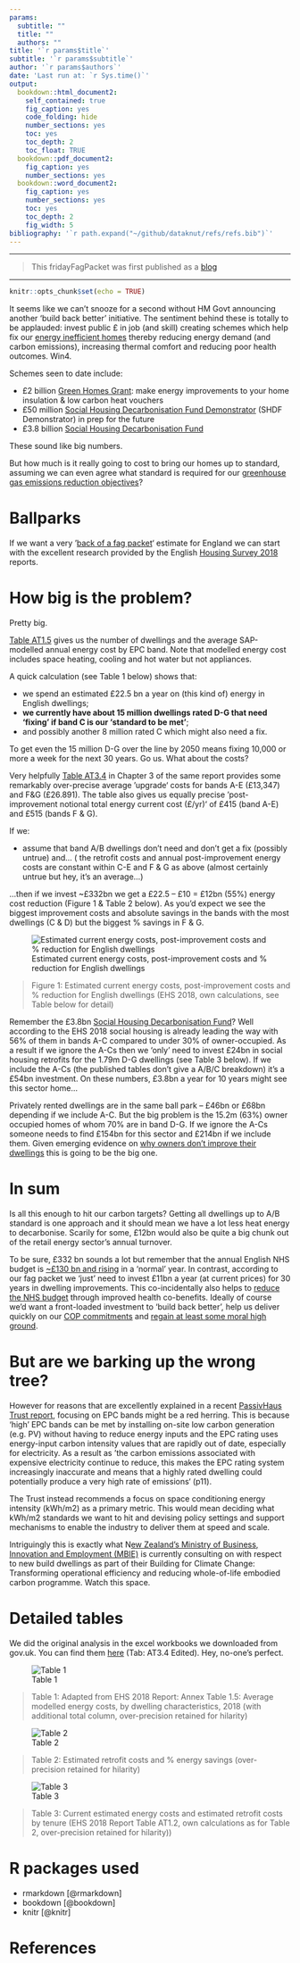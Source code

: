 ```yaml
---
params:
  subtitle: ""
  title: ""
  authors: ""
title: '`r params$title`'
subtitle: '`r params$subtitle`'
author: '`r params$authors`'
date: 'Last run at: `r Sys.time()`'
output:
  bookdown::html_document2:
    self_contained: true
    fig_caption: yes
    code_folding: hide
    number_sections: yes
    toc: yes
    toc_depth: 2
    toc_float: TRUE
  bookdown::pdf_document2:
    fig_caption: yes
    number_sections: yes
  bookdown::word_document2:
    fig_caption: yes
    number_sections: yes
    toc: yes
    toc_depth: 2
    fig_width: 5
bibliography: '`r path.expand("~/github/dataknut/refs/refs.bib")`'
---
```


<hr>

>This fridayFagPacket was first published as a [blog](https://dataknut.wordpress.com/2020/10/16/retrofit-or-bust/)

<hr>
```r
knitr::opts_chunk$set(echo = TRUE)
```

It seems like we can’t snooze for a second without HM Govt announcing another ‘build back better’ initiative. The sentiment behind these is totally to be applauded: invest public £ in job (and skill) creating schemes which help fix our [energy inefficient homes](https://www.theccc.org.uk/publication/uk-housing-fit-for-the-future/) thereby reducing energy demand (and carbon emissions), increasing thermal comfort and reducing poor health outcomes. Win4.

Schemes seen to date include:

 * £2 billion [Green Homes Grant](https://www.gov.uk/guidance/apply-for-the-green-homes-grant-scheme): make energy improvements to your home insulation & low carbon heat vouchers
 * £50 million [Social Housing Decarbonisation Fund Demonstrator](https://www.gov.uk/government/publications/social-housing-decarbonisation-fund-demonstrator) (SHDF Demonstrator) in prep for the future
 * £3.8 billion [Social Housing Decarbonisation Fund](https://www.housing.org.uk/news-and-blogs/news/chancellors-statement-and-affordable-homes-programme/)

These sound like big numbers.

But how much is it really going to cost to bring our homes up to standard, assuming we can even agree what standard is required for our [greenhouse gas emissions reduction objectives](https://www.theccc.org.uk/publication/uk-housing-fit-for-the-future/)?

# Ballparks

If we want a very ‘[back of a fag packet](https://www.collinsdictionary.com/submission/11813/back+of+a+fag+packet)‘ estimate for England we can start with the excellent research provided by the English [Housing Survey 2018](https://www.gov.uk/government/statistics/english-housing-survey-2018-energy-report) reports.

# How big is the problem?

Pretty big.

[Table AT1.5](https://assets.publishing.service.gov.uk/government/uploads/system/uploads/attachment_data/file/898341/Energy_Chapter_1_Figures_and_Annex_Tables.xlsx) gives us the number of dwellings and the average SAP-modelled annual energy cost by EPC band. Note that modelled energy cost includes space heating, cooling and hot water but not appliances.

A quick calculation (see Table 1 below) shows that:

 * we spend an estimated £22.5 bn a year on (this kind of) energy in English dwellings;
 * **we currently have about 15 million dwellings rated D-G that need ‘fixing’ if band C is our ‘standard to be met’**;
 * and possibly another 8 million rated C which might also need a fix.

To get even the 15 million D-G over the line by 2050 means fixing 10,000 or more a week for the next 30 years. Go us.
What about the costs?

Very helpfully [Table AT3.4](https://assets.publishing.service.gov.uk/government/uploads/system/uploads/attachment_data/file/898343/Energy_Chapter_3_Figures_and_Annex_Tables.xlsx) in Chapter 3 of the same report provides some remarkably over-precise average ‘upgrade‘ costs for bands A-E (£13,347) and F&G (£26.891). The table also gives us equally precise ‘post-improvement notional total energy current cost (£/yr)‘ of £415 (band A-E) and £515 (bands F & G).

If we:

 * assume that band A/B dwellings don’t need and don’t get a fix (possibly untrue) and…
 ( the retrofit costs and annual post-improvement energy costs are constant within C-E and F & G as above (almost certainly untrue but hey, it’s an average…)

…then if we invest ~£332bn we get a £22.5 – £10 = £12bn (55%) energy cost reduction (Figure 1 & Table 2 below). As you’d expect we see the biggest improvement costs and absolute savings in the bands with the most dwellings (C & D) but the biggest % savings in F & G. 

![Estimated current energy costs, post-improvement costs and % reduction for English dwellings](Fig1.png)

>Figure 1: Estimated current energy costs, post-improvement costs and % reduction for English dwellings (EHS 2018, own calculations, see Table below for detail)

Remember the £3.8bn [Social Housing Decarbonisation Fund](https://www.housing.org.uk/news-and-blogs/news/chancellors-statement-and-affordable-homes-programme/)? Well according to the EHS 2018 social housing is already leading the way with 56% of them in bands A-C compared to under 30% of owner-occupied. As a result if we ignore the A-Cs then we ‘only’ need to invest £24bn in social housing retrofits for the 1.79m D-G dwellings (see Table 3 below). If we include the A-Cs (the published tables don’t give a A/B/C breakdown) it’s a £54bn investment. On these numbers, £3.8bn a year for 10 years might see this sector home…

Privately rented dwellings are in the same ball park – £46bn or £68bn depending if we include A-C. But the big problem is the 15.2m (63%) owner occupied homes of whom 70% are in band D-G. If we ignore the A-Cs someone needs to find £154bn for this sector and £214bn if we include them. Given emerging evidence on [why owners don’t improve their dwellings](https://onlinelibrary.wiley.com/doi/full/10.1111/1753-6405.12895) this is going to be the big one.

# In sum

Is all this enough to hit our carbon targets? Getting all dwellings up to A/B standard is one approach and it should mean we have a lot less heat energy to decarbonise. Scarily for some, £12bn would also be quite a big chunk out of the retail energy sector’s annual turnover.

To be sure, £332 bn sounds a lot but remember that the annual English NHS budget is [~£130 bn and rising](https://fullfact.org/health/spending-english-nhs/) in a ‘normal’ year. In contrast, according to our fag packet we ‘just’ need to invest £11bn a year (at current prices) for 30 years in dwelling improvements. This co-incidentally also helps to [reduce the NHS budget](https://jech.bmj.com/content/63/4/271.short?casa_token=QjmF0S0mRK4AAAAA:PH24tAPvDC7teVFPiOSwxksd2ZjSD91XTLV4rpZCl5DefSUWO_oPmfVlDa-uZjhKCdsRyaUEXxk) through improved health co-benefits. Ideally of course we’d want a front-loaded investment to ‘build back better’, help us deliver quickly on our [COP commitments](https://www.gov.uk/government/topical-events/cop26) and [regain at least some moral high ground](https://www.theccc.org.uk/publication/reducing-uk-emissions-2020-progress-report-to-parliament/).

# But are we barking up the wrong tree?

However for reasons that are excellently explained in a recent [PassivHaus Trust report](https://www.passivhaustrust.org.uk/guidance_detail.php?gId=44), focusing on EPC bands might be a red herring. This is because ‘high’ EPC bands can be met by installing on-site low carbon generation (e.g. PV) without having to reduce energy inputs and the EPC rating uses energy-input carbon intensity values that are rapidly out of date, especially for electricity. As a result as ‘the carbon emissions associated with expensive electricity continue to reduce, this makes the EPC rating system increasingly inaccurate and means that a highly rated dwelling could potentially produce a very high rate of emissions‘ (p11).

The Trust instead recommends a focus on space conditioning energy intensity (kWh/m2) as a primary metric. This would mean deciding what kWh/m2 standards we want to hit and devising policy settings and support mechanisms to enable the industry to deliver them at speed and scale.

Intriguingly this is exactly what N[ew Zealand’s Ministry of Business, Innovation and Employment (MBIE)](https://www.mbie.govt.nz/dmsdocument/11793-transforming-operational-efficiency) is currently consulting on with respect to new build dwellings as part of their Building for Climate Change: Transforming operational efficiency and reducing whole-of-life embodied carbon programme. Watch this space.

# Detailed tables

We did the original analysis in the excel workbooks we downloaded from gov.uk. You can find them [here](https://git.soton.ac.uk/SERG/fridayfun/-/blob/master/2020-10-16-retrofOrBust/2018_EHS_Energy_Chapter_3_Figures_and_Annex_Tables.xlsx) (Tab: AT3.4 Edited). Hey, no-one's perfect.

![Table 1](T1.png)

>Table 1: Adapted from EHS 2018 Report: Annex Table 1.5: Average modelled energy costs, by dwelling characteristics, 2018 (with additional total column, over-precision retained for hilarity)

![Table 2](T2.png)

>Table 2: Estimated retrofit costs and % energy savings (over-precision retained for hilarity)

![Table 3](T3.png)

>Table 3: Current estimated energy costs and estimated retrofit costs by tenure (EHS 2018 Report Table AT1.2, own calculations as for Table 2, over-precision retained for hilarity))

# R packages used

 * rmarkdown [@rmarkdown]
 * bookdown [@bookdown]
 * knitr [@knitr]
 
# References
